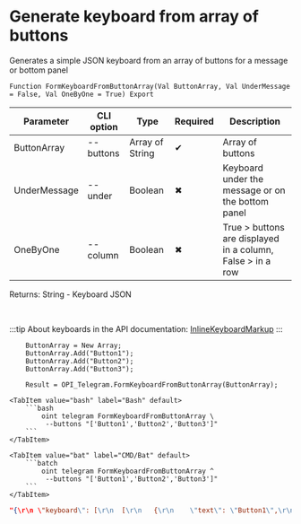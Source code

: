 ﻿---
sidebar_position: 12
---


# Generate keyboard from array of buttons
 Generates a simple JSON keyboard from an array of buttons for a message or bottom panel



`Function FormKeyboardFromButtonArray(Val ButtonArray, Val UnderMessage = False, Val OneByOne = True) Export`

  | Parameter | CLI option | Type | Required | Description |
  |-|-|-|-|-|
  | ButtonArray | --buttons | Array of String | &#x2714; | Array of buttons |
  | UnderMessage | --under | Boolean | &#x2716; | Keyboard under the message or on the bottom panel |
  | OneByOne | --column | Boolean | &#x2716; | True > buttons are displayed in a column, False > in a row |

  
  Returns:  String - Keyboard JSON

<br/>

:::tip
About keyboards in the API documentation: [InlineKeyboardMarkup](https://core.telegram.org/bots/api#inlinekeyboardmarkup)
:::
<br/>


```bsl title="1C:Enterprise/OneScript code example"
    ButtonArray = New Array;
    ButtonArray.Add("Button1");
    ButtonArray.Add("Button2");
    ButtonArray.Add("Button3");

    Result = OPI_Telegram.FormKeyboardFromButtonArray(ButtonArray);
```
 

 <Tabs>
  
    <TabItem value="bash" label="Bash" default>
        ```bash
            oint telegram FormKeyboardFromButtonArray \
             --buttons "['Button1','Button2','Button3']"
        ```
    </TabItem>
  
    <TabItem value="bat" label="CMD/Bat" default>
        ```batch
            oint telegram FormKeyboardFromButtonArray ^
             --buttons "['Button1','Button2','Button3']"
        ```
    </TabItem>
</Tabs>


```json title="Result"
"{\r\n \"keyboard\": [\r\n  [\r\n   {\r\n    \"text\": \"Button1\",\r\n    \"callback_data\": \"Button1\"\r\n   }\r\n  ],\r\n  [\r\n   {\r\n    \"text\": \"Button2\",\r\n    \"callback_data\": \"Button2\"\r\n   }\r\n  ],\r\n  [\r\n   {\r\n    \"text\": \"Button3\",\r\n    \"callback_data\": \"Button3\"\r\n   }\r\n  ]\r\n ],\r\n \"resize_keyboard\": true\r\n}"
```
